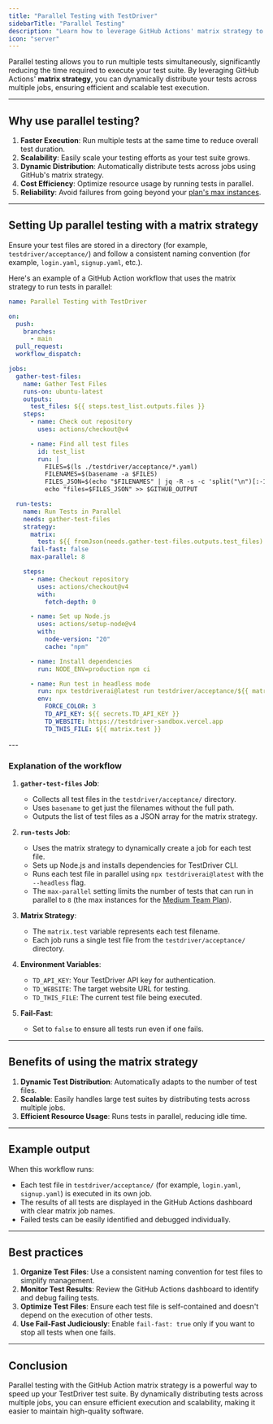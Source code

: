 ```yaml
---
title: "Parallel Testing with TestDriver"
sidebarTitle: "Parallel Testing"
description: "Learn how to leverage GitHub Actions' matrix strategy to run TestDriver tests in parallel, reducing execution time and improving scalability."
icon: "server"
---
```


Parallel testing allows you to run multiple tests simultaneously, significantly reducing the time required to execute your test suite. By leveraging GitHub Actions' **matrix strategy**, you can dynamically distribute your tests across multiple jobs, ensuring efficient and scalable test execution.

---

## Why use parallel testing?

1. **Faster Execution**: Run multiple tests at the same time to reduce overall test duration.
2. **Scalability**: Easily scale your testing efforts as your test suite grows.
3. **Dynamic Distribution**: Automatically distribute tests across jobs using GitHub's matrix strategy.
4. **Cost Efficiency**: Optimize resource usage by running tests in parallel.
5. **Reliability**: Avoid failures from going beyond your [plan's max instances](https://testdriver.ai/pricing).

---

## Setting Up parallel testing with a matrix strategy

<Steps>
<Step titel="Organize Your Test Files">

Ensure your test files are stored in a directory (for example, `testdriver/acceptance/`) and follow a consistent naming convention (for example, `login.yaml`, `signup.yaml`, etc.).

</Step>

<Step title="Define the GitHub Action Workflow">

Here's an example of a GitHub Action workflow that uses the matrix strategy to run tests in parallel:

```yaml
name: Parallel Testing with TestDriver

on:
  push:
    branches:
      - main
  pull_request:
  workflow_dispatch:

jobs:
  gather-test-files:
    name: Gather Test Files
    runs-on: ubuntu-latest
    outputs:
      test_files: ${{ steps.test_list.outputs.files }}
    steps:
      - name: Check out repository
        uses: actions/checkout@v4

      - name: Find all test files
        id: test_list
        run: |
          FILES=$(ls ./testdriver/acceptance/*.yaml)
          FILENAMES=$(basename -a $FILES)
          FILES_JSON=$(echo "$FILENAMES" | jq -R -s -c 'split("\n")[:-1]')
          echo "files=$FILES_JSON" >> $GITHUB_OUTPUT

  run-tests:
    name: Run Tests in Parallel
    needs: gather-test-files
    strategy:
      matrix:
        test: ${{ fromJson(needs.gather-test-files.outputs.test_files) }}
      fail-fast: false
      max-parallel: 8

    steps:
      - name: Checkout repository
        uses: actions/checkout@v4
        with:
          fetch-depth: 0

      - name: Set up Node.js
        uses: actions/setup-node@v4
        with:
          node-version: "20"
          cache: "npm"

      - name: Install dependencies
        run: NODE_ENV=production npm ci

      - name: Run test in headless mode
        run: npx testdriverai@latest run testdriver/acceptance/${{ matrix.test }} --headless
        env:
          FORCE_COLOR: 3
          TD_API_KEY: ${{ secrets.TD_API_KEY }}
          TD_WEBSITE: https://testdriver-sandbox.vercel.app
          TD_THIS_FILE: ${{ matrix.test }}
```

</Step>
</Steps>
---

### Explanation of the workflow

1. **`gather-test-files` Job**:

   - Collects all test files in the `testdriver/acceptance/` directory.
   - Uses `basename` to get just the filenames without the full path.
   - Outputs the list of test files as a JSON array for the matrix strategy.

2. **`run-tests` Job**:

   - Uses the matrix strategy to dynamically create a job for each test file.
   - Sets up Node.js and installs dependencies for TestDriver CLI.
   - Runs each test file in parallel using `npx testdriverai@latest` with the `--headless` flag.
   - The `max-parallel` setting limits the number of tests that can run in parallel to `8` (the max instances for the [Medium Team Plan](https://testdriver.ai/pricing)).

3. **Matrix Strategy**:

   - The `matrix.test` variable represents each test filename.
   - Each job runs a single test file from the `testdriver/acceptance/` directory.

4. **Environment Variables**:

   - `TD_API_KEY`: Your TestDriver API key for authentication.
   - `TD_WEBSITE`: The target website URL for testing.
   - `TD_THIS_FILE`: The current test file being executed.

5. **Fail-Fast**:

   - Set to `false` to ensure all tests run even if one fails.

---

## Benefits of using the matrix strategy

1. **Dynamic Test Distribution**: Automatically adapts to the number of test files.
2. **Scalable**: Easily handles large test suites by distributing tests across multiple jobs.
3. **Efficient Resource Usage**: Runs tests in parallel, reducing idle time.

---

## Example output

When this workflow runs:

- Each test file in `testdriver/acceptance/` (for example, `login.yaml`, `signup.yaml`) is executed in its own job.
- The results of all tests are displayed in the GitHub Actions dashboard with clear matrix job names.
- Failed tests can be easily identified and debugged individually.

---

## Best practices

1. **Organize Test Files**: Use a consistent naming convention for test files to simplify management.
2. **Monitor Test Results**: Review the GitHub Actions dashboard to identify and debug failing tests.
3. **Optimize Test Files**: Ensure each test file is self-contained and doesn't depend on the execution of other tests.
4. **Use Fail-Fast Judiciously**: Enable `fail-fast: true` only if you want to stop all tests when one fails.

---

## Conclusion

Parallel testing with the GitHub Action matrix strategy is a powerful way to speed up your TestDriver test suite. By dynamically distributing tests across multiple jobs, you can ensure efficient execution and scalability, making it easier to maintain high-quality software.
